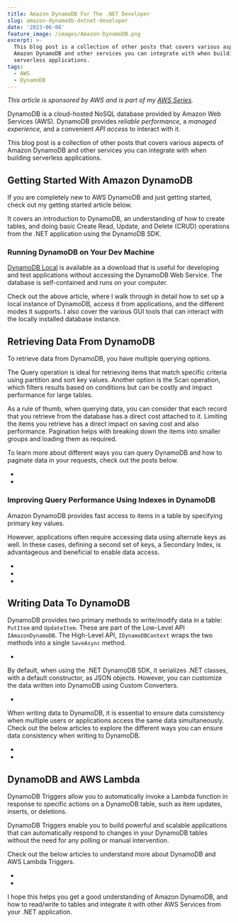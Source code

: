 ```yaml
---
title: Amazon DynamoDB For The .NET Developer
slug: amazon-dynamodb-dotnet-developer
date: '2023-06-08'
feature_image: /images/Amazon-DynamoDB.png
excerpt: >-
  This blog post is a collection of other posts that covers various aspects of
  Amazon DynamoDB and other services you can integrate with when building
  serverless applications.
tags:
  - AWS
  - DynamoDB
---
```

_This article is sponsored by AWS and is part of my [AWS Series](/tag/aws/)._

DynamoDB is a cloud-hosted NoSQL database provided by Amazon Web Services (AWS). DynamoDB provides _reliable performance,_ a _managed experience,_ and a convenient _API access_ to interact with it.

This blog post is a collection of other posts that covers various aspects of Amazon DynamoDB and other services you can integrate with when building serverless applications.

## Getting Started With Amazon DynamoDB

If you are completely new to AWS DynamoDB and just getting started, check out my getting started article below.

<BlogLink
  href="/blog/aws-dynamodb-net-core/"
  title="AWS DynamoDB For The .NET Developer: How To Easily Get Started"
  description="Learn how to get started with AWS DynamoDB with .NET Core by updating the default ASP NET Web API template to use DynamoDB as it’s data store. We will learn to do basic Creat, Read, Update and Delete operations from the API."
  authorImage="/images/logo-512x512-24.png"
  authorName="Rahul Nath"
  authorTitle="Rahul Pulikkot Nath"
  featureImage="/images/aws_dynamodb.jpg"
/>

It covers an introduction to DynamoDB, an understanding of how to create tables, and doing basic Create Read, Update, and Delete (CRUD) operations from the .NET application using the DynamoDB SDK.  

### Running DynamoDB on Your Dev Machine

[DynamoDB Local](https://docs.aws.amazon.com/amazondynamodb/latest/developerguide/DynamoDBLocal.html?ref=rahulpnath.com) is available as a download that is useful for developing and test applications without accessing the DynamoDB Web Service. The database is self-contained and runs on your computer.

<BlogLink
  href="/blog/aws-dynamodb-local/"
  title="How to Run and Access DynamoDB Local For Easy Development and Testing"
  description="Learn how to set up and run DynamoDB database on your local development machine. We’ll see how to connect using AWS CLI, from .NET application and using GUI tools like Dynobase and NoSQL Workbench."
  authorImage="/images/logo-512x512-24.png"
  authorName="Rahul Nath"
  authorTitle="Rahul Pulikkot Nath"
  featureImage="/images/laptop_developer.jpg"
/>

Check out the above article, where I walk through in detail how to set up a local instance of DynamoDB, access it from applications, and the different modes it supports. I also cover the various GUI tools that can interact with the locally installed database instance.

## Retrieving Data From DynamoDB

To retrieve data from DynamoDB, you have multiple querying options.

The Query operation is ideal for retrieving items that match specific criteria using partition and sort key values. Another option is the Scan operation, which filters results based on conditions but can be costly and impact performance for large tables.

As a rule of thumb, when querying data, you can consider that each record that you retrieve from the database has a direct cost attached to it. Limiting the items you retrieve has a direct impact on saving cost and also performance. Pagination helps with breaking down the items into smaller groups and loading them as required.

To learn more about different ways you can query DynamoDB and how to paginate data in your requests, check out the posts below.

-   <BlogLink
  href="/blog/dynamodb-querying-dotnet"
  title="5 Ways To Query Data From Amazon DynamoDB using .NET"
  description="Read this interesting blog post"
  authorImage="/images/logo-512x512-24.png"
  authorName="Rahul Nath"
  authorTitle="Rahul Pulikkot Nath"
  featureImage="/images/DynamoDB-Querying-new.png"
/>
-   <BlogLink
  href="/blog/dynamodb-pagination"
  title="3 Different Ways To Do Data Pagination from Amazon DynamoDB Using .NET"
  description="Learn how to use Dynamodb pagination to retrieve large amounts of data stored in the table.s."
  authorImage="/images/logo-512x512-24.png"
  authorName="Rahul Nath"
  authorTitle="Rahul Pulikkot Nath"
  featureImage="/images/DynamoDB-Pagination.png"
/>

### Improving Query Performance Using Indexes in DynamoDB

Amazon DynamoDB provides fast access to items in a table by specifying primary key values.

However, applications often require accessing data using alternate keys as well. In these cases, defining a second set of keys, a Secondary Index, is advantageous and beneficial to enable data access.

-   <BlogLink
  href="/blog/dynamodb-global-secondary-index-gsi"
  title="Exploring Global Secondary Index: Advanced Querying in DynamoDB From .NET"
  description="Learn how to create, set up and use a Global Secondary Index (GSI) in DynamoDB for more efficient data access and optimizing cost."
  authorImage="/images/logo-512x512-24.png"
  authorName="Rahul Nath"
  authorTitle="Rahul Pulikkot Nath"
  featureImage="/images/DynamoDB-GSI.png"
/>
-   <BlogLink
  href="/blog/local-secondary-index-dynamodb"
  title="Improving Queries Using Local Secondary Index in DynamoDB with .NET"
  description="Learn how to create, set up and use a Local Secondary Index (GSI) in DynamoDB for more efficient data access and optimizing cost."
  authorImage="/images/logo-512x512-24.png"
  authorName="Rahul Nath"
  authorTitle="Rahul Pulikkot Nath"
  featureImage="/images/DynamoDB-LSI.png"
/>
-   <BlogLink
  href="/blog/dynamodb-sparse-index-dotnet"
  title="Improving Query Performance in DynamoDB with Sparse Indexes and .NET"
  description="A Sparse Index is a special type of Index, where the Index does not have an entry for every item in the base table. Sparse Indexes optimize storage and performance by selectively including only a subset of items from the base table. Learn how to use this to your advantage."
  authorImage="/images/logo-512x512-24.png"
  authorName="Rahul Nath"
  authorTitle="Rahul Pulikkot Nath"
  featureImage="/images/DynamoDB-Sparse-Index.png"
/>

## Writing Data To DynamoDB

DynamoDB provides two primary methods to write/modify data in a table: `PutItem` and `UpdateItem`. These are part of the Low-Level API `IAmazonDynamoDB`. The High-Level API, `IDynamoDBContext` wraps the two methods into a single `SaveAsync` method.

-   <BlogLink
  href="/blog/dynamodb-putitem-vs-updateitem-whats-the-difference"
  title="DynamoDB UpdateItem vs. PutItem in .NET - Which One Should You Use?"
  description="Read this interesting blog post"
  authorImage="/images/logo-512x512-24.png"
  authorName="Rahul Nath"
  authorTitle="Rahul Pulikkot Nath"
  featureImage="/images/DynamoDB-UpdateItem-vs-Put.png"
/>

By default, when using the .NET DynamoDB SDK, it serializes .NET classes, with a default constructor, as JSON objects. However, you can customize the data written into DynamoDB using Custom Converters.

-   <BlogLink
  href="/blog/dynamodb-custom-converters-dotnet"
  title="Learn How to Map Complex .NET Types to DynamoDB using Custom Converters"
  description="Read this interesting blog post"
  authorImage="/images/logo-512x512-24.png"
  authorName="Rahul Nath"
  authorTitle="Rahul Pulikkot Nath"
  featureImage="/images/DynamoDB-Custom-Converters.png"
/>

When writing data to DynamoDB, it is essential to ensure data consistency when multiple users or applications access the same data simultaneously. Check out the below articles to explore the different ways you can ensure data consistency when writing to DynamoDB.

-   <BlogLink
  href="/blog/dynamodb-condition-expressions-dotnet"
  title="How to Ensure Data Consistency with DynamoDB Condition Expressions From .NET Applications"
  description="DynamoDB Condition Expressions allow specifying constraints when writing data to an Amazon DynamoDB table.
It allows you to specify a Boolean expression that must be true for the operation to proceed. Let's learn from Condition Expressions and how to use it from .NET"
  authorImage="/images/logo-512x512-24.png"
  authorName="Rahul Nath"
  authorTitle="Rahul Pulikkot Nath"
  featureImage="/images/DynamoDB-Condition-Expressions.png"
/>
-   <BlogLink
  href="/blog/dynamodb-optimistic-locking"
  title="How to Implement Optimistic Locking in .NET for Amazon DynamoDB"
  description="Optimistic locking is an approach that allows multiple users to access and modify the same data concurrently while preventing conflicts and maintaining consistency. When building your applications, let’s learn how to set up Optimistic Locking with objects in the DynamoDB table."
  authorImage="/images/logo-512x512-24.png"
  authorName="Rahul Nath"
  authorTitle="Rahul Pulikkot Nath"
  featureImage="/images/DynamoDB-Optimistic-Locking.png"
/>

## DynamoDB and AWS Lambda

DynamoDB Triggers allow you to automatically invoke a Lambda function in response to specific actions on a DynamoDB table, such as item updates, inserts, or deletions.

DynamoDB Triggers enable you to build powerful and scalable applications that can automatically respond to changes in your DynamoDB tables without the need for any polling or manual intervention.

Check out the below articles to understand more about DynamoDB and AWS Lambda Triggers.

-   <BlogLink
  href="/blog/aws-dynamodb-streams-lambda-triggers-dotnet"
  title="DynamoDB Streams and AWS Lambda Trigger in .NET"
  description="DynamoDB Streams capture a time-ordered sequence of events in any DynamoDB table. Let's learn how to enable DynamoDB Streams, different stream types and how to consumer stream changes from a .NET AWS Lambda Function."
  authorImage="/images/logo-512x512-24.png"
  authorName="Rahul Nath"
  authorTitle="Rahul Pulikkot Nath"
  featureImage="/images/aws-lambda-dynamodb-streams-trigger-dotnet.jpg"
/>
-   <BlogLink
  href="/blog/aws-dynamodb-streams-lambda-triggers-exception-handling-dotnet"
  title="How to Handle Exceptions When Processing DynamoDB Stream Events in .NET Lambda Function"
  description="Read this interesting blog post"
  authorImage="/images/logo-512x512-24.png"
  authorName="Rahul Nath"
  authorTitle="Rahul Pulikkot Nath"
  featureImage="/images/aws-lambda-dynamodb-streams-trigger-exception-handling-dotnet.jpg"
/>

I hope this helps you get a good understanding of Amazon DynamoDB, and how to read/write to tables and integrate it with other AWS Services from your .NET application.
